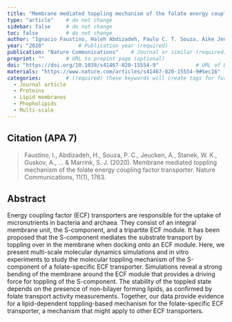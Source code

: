 ```yaml
---
title: "Membrane mediated toppling mechanism of the folate energy coupling factor transporter"          # Paper title (required)
type: "article"    # do not change
sidebar: false     # do not change
toc: false         # do not change
author: "Ignacio Faustino, Haleh Abdizadeh, Paulo C. T. Souza, Aike Jeucken, Weronika K. Stanek, Albert Guskov, Dirk J. Slotboom & Siewert J. Marrink"         # Paper authors (required)
year: "2020"           # Publication year (required)
publication: "Nature Communications"    # Journal or similar (required)
preprint: ""       # URL to prepint page (optional)  
doi: "https://doi.org/10.1038/s41467-020-15554-9"            # URL of DOI (required)  
materials: "https://www.nature.com/articles/s41467-020-15554-9#Sec16"      # URL to suplementary info (optional)
categories:        # (required) these keywords will create tags for further filtering. 
  - Journal article
  - Proteins
  - Lipid membranes
  - Phopholipids
  - Multi-scale
---
```


<!-- 
The info below is just an example. 

Both fields are required and they have to be replaced with the respective info for each paper. 

Please notice the `> ` symbol before the citation, it gives it additional styling.  
-->

## Citation (APA 7)      

> Faustino, I., Abdizadeh, H., Souza, P. C., Jeucken, A., Stanek, W. K., Guskov, A., ... & Marrink, S. J. (2020). Membrane mediated toppling mechanism of the folate energy coupling factor transporter. Nature Communications, 11(1), 1763.

## Abstract

Energy coupling factor (ECF) transporters are responsible for the uptake of micronutrients in bacteria and archaea. They consist of an integral membrane unit, the S-component, and a tripartite ECF module. It has been proposed that the S-component mediates the substrate transport by toppling over in the membrane when docking onto an ECF module. Here, we present multi-scale molecular dynamics simulations and in vitro experiments to study the molecular toppling mechanism of the S-component of a folate-specific ECF transporter. Simulations reveal a strong bending of the membrane around the ECF module that provides a driving force for toppling of the S-component. The stability of the toppled state depends on the presence of non-bilayer forming lipids, as confirmed by folate transport activity measurements. Together, our data provide evidence for a lipid-dependent toppling-based mechanism for the folate-specific ECF transporter, a mechanism that might apply to other ECF transporters.